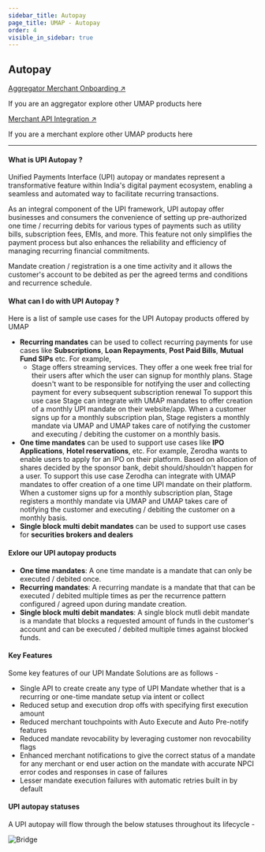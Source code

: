 ```yaml
---
sidebar_title: Autopay
page_title: UMAP - Autopay
order: 4
visible_in_sidebar: true
---
```


## Autopay

<Row>
    <Portion desktopSpan="half">
        <Card padding="small" shape="rounded">
            <a href="/payments/umap/merchant-onboarding" target="_blank">
                Aggregator Merchant Onboarding ↗
            </a>
            <p>
                If you are an aggregator explore other UMAP products here
            </p>
        </Card>
    </Portion>
    <Portion desktopSpan="half">
        <Card padding="small" shape="rounded">
            <a href="/payments/umap/api-integration/merchants" target="_blank">
                Merchant API Integration ↗
            </a>
            <p>
                If you are a merchant explore other UMAP products here
            </p>
        </Card>
    </Portion>
</Row>

<hr class="primary"/>

#### What is UPI Autopay ?

Unified Payments Interface (UPI) autopay or mandates represent a transformative feature within India's digital payment ecosystem, enabling a seamless and automated way to facilitate recurring transactions.

As an integral component of the UPI framework, UPI autopay offer businesses and consumers the convenience of setting up pre-authorized one time / recurring debits for various types of payments such as utility bills, subscription fees, EMIs, and more. This feature not only simplifies the payment process but also enhances the reliability and efficiency of managing recurring financial commitments.

Mandate creation / registration is a one time activity and it allows the customer's account to be debited as per the agreed terms and conditions and recurrence schedule.

#### What can I do with UPI Autopay ?

Here is a list of sample use cases for the UPI Autopay products offered by UMAP
- **Recurring mandates** can be used to collect recurring payments for use cases like **Subscriptions**, **Loan Repayments**, **Post Paid Bills**, **Mutual Fund SIPs** etc.
For example,
    - Stage offers streaming services. They offer a one week free trial for their users after which the user can signup for monthly plans.
Stage doesn't want to be responsible for notifying the user and collecting payment for every subsequent subscription renewal
To support this use case Stage can integrate with UMAP mandates to
offer creation of a monthly UPI mandate on their website/app. 
When a customer signs up for a monthly subscription plan, Stage registers a monthly mandate via UMAP
and UMAP takes care of notifying the customer and executing / debiting the customer on a monthly basis.
- **One time mandates** can be used to support use cases like **IPO Applications**, **Hotel reservations**, etc.
For example, Zerodha wants to enable users to apply for an IPO on their platform. Based on allocation of shares decided by the sponsor bank, debit should/shouldn't happen for a user.
To support this use case Zerodha can integrate with UMAP mandates to
offer creation of a one time UPI mandate on their platform. 
When a customer signs up for a monthly subscription plan, Stage registers a monthly mandate via UMAP
and UMAP takes care of notifying the customer and executing / debiting the customer on a monthly basis.
- **Single block multi debit mandates** can be used to support use cases for **securities brokers and dealers**

#### Exlore our UPI autopay products

- **One time mandates**: A one time mandate is a mandate that can only be executed / debited once.
- **Recurring mandates**: A recurring mandate is a mandate that that can be executed / debited multiple times as per the recurrence pattern configured / agreed upon during mandate creation.
- **Single block multi debit mandates**: A single block mutli debit mandate is a mandate that blocks a requested amount of funds in the customer's account and can be executed / debited multiple times against blocked funds.

<UMAPMandates />

#### Key Features

Some key features of our UPI Mandate Solutions are as follows -

-   Single API to create create any type of UPI Mandate whether that is a recurring or one-time mandate setup via intent or collect
-   Reduced setup and execution drop offs with specifying first execution amount
-   Reduced merchant touchpoints with Auto Execute and Auto Pre-notify features
-   Reduced mandate revocability by leveraging customer non revocability flags
-   Enhanced merchant notifications to give the correct status of a mandate for any merchant or end user action on the mandate with accurate NPCI error codes and responses in case of failures
-   Lesser mandate execution failures with automatic retries built in by default

#### UPI autopay statuses

A UPI autopay will flow through the below statuses throughout its lifecycle -

<img
    src="https://storage.googleapis.com/strapi-assets/latest/upi-mandate-statuses/upi-mandate-statuses.png"
    alt="Bridge"
/>